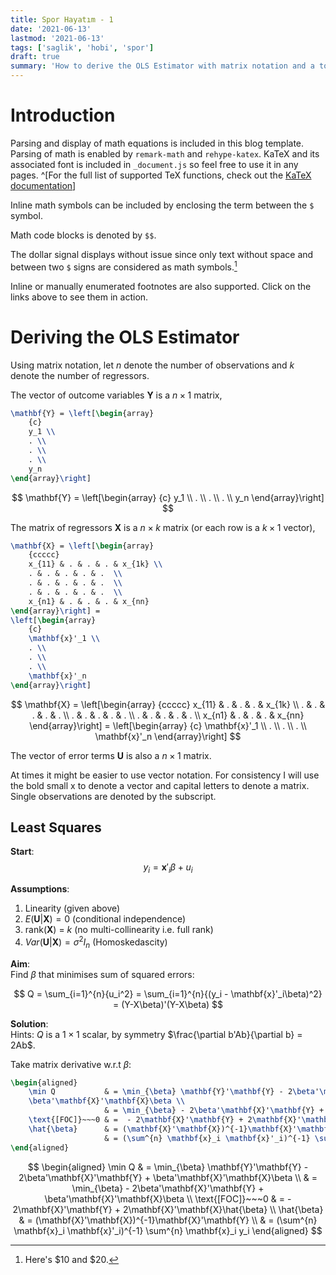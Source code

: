 ```yaml
---
title: Spor Hayatım - 1
date: '2021-06-13'
lastmod: '2021-06-13'
tags: ['saglik', 'hobi', 'spor']
draft: true
summary: 'How to derive the OLS Estimator with matrix notation and a tour of math typesetting using markdown with the help of KaTeX.'
---
```


# Introduction

Parsing and display of math equations is included in this blog template. Parsing of math is enabled by `remark-math` and `rehype-katex`.
KaTeX and its associated font is included in `_document.js` so feel free to use it in any pages.
^[For the full list of supported TeX functions, check out the [KaTeX documentation](https://katex.org/docs/supported.html)]

Inline math symbols can be included by enclosing the term between the `$` symbol.

Math code blocks is denoted by `$$`.

The dollar signal displays without issue since only text without space and between two `$` signs are considered as math symbols.[^2]

Inline or manually enumerated footnotes are also supported. Click on the links above to see them in action.

[^2]: Here's $10 and $20.

# Deriving the OLS Estimator

Using matrix notation, let $n$ denote the number of observations and $k$ denote the number of regressors.

The vector of outcome variables $\mathbf{Y}$ is a $n \times 1$ matrix,

```tex
\mathbf{Y} = \left[\begin{array}
	{c}
	y_1 \\
	. \\
	. \\
	. \\
	y_n
\end{array}\right]
```

$$
\mathbf{Y} = \left[\begin{array}
	{c}
	y_1 \\
	. \\
	. \\
	. \\
	y_n
\end{array}\right]
$$

The matrix of regressors $\mathbf{X}$ is a $n \times k$ matrix (or each row is a $k \times 1$ vector),

```latex
\mathbf{X} = \left[\begin{array}
	{ccccc}
	x_{11} & . & . & . & x_{1k} \\
	. & . & . & . & .  \\
	. & . & . & . & .  \\
	. & . & . & . & .  \\
	x_{n1} & . & . & . & x_{nn}
\end{array}\right] =
\left[\begin{array}
	{c}
	\mathbf{x}'_1 \\
	. \\
	. \\
	. \\
	\mathbf{x}'_n
\end{array}\right]
```

$$
\mathbf{X} = \left[\begin{array}
	{ccccc}
	x_{11} & . & . & . & x_{1k} \\
	. & . & . & . & .  \\
	. & . & . & . & .  \\
	. & . & . & . & .  \\
	x_{n1} & . & . & . & x_{nn}
\end{array}\right] =
\left[\begin{array}
	{c}
	\mathbf{x}'_1 \\
	. \\
	. \\
	. \\
	\mathbf{x}'_n
\end{array}\right]
$$

The vector of error terms $\mathbf{U}$ is also a $n \times 1$ matrix.

At times it might be easier to use vector notation. For consistency I will use the bold small x to denote a vector and capital letters to denote a matrix. Single observations are denoted by the subscript.

## Least Squares

**Start**:  
$$y_i = \mathbf{x}'_i \beta + u_i$$

**Assumptions**:

1. Linearity (given above)
2. $E(\mathbf{U}|\mathbf{X}) = 0$ (conditional independence)
3. rank($\mathbf{X}$) = $k$ (no multi-collinearity i.e. full rank)
4. $Var(\mathbf{U}|\mathbf{X}) = \sigma^2 I_n$ (Homoskedascity)

**Aim**:  
Find $\beta$ that minimises sum of squared errors:

$$
Q = \sum_{i=1}^{n}{u_i^2} = \sum_{i=1}^{n}{(y_i - \mathbf{x}'_i\beta)^2} = (Y-X\beta)'(Y-X\beta)
$$

**Solution**:  
Hints: $Q$ is a $1 \times 1$ scalar, by symmetry $\frac{\partial b'Ab}{\partial b} = 2Ab$.

Take matrix derivative w.r.t $\beta$:

```tex
\begin{aligned}
	\min Q           & = \min_{\beta} \mathbf{Y}'\mathbf{Y} - 2\beta'\mathbf{X}'\mathbf{Y} +
	\beta'\mathbf{X}'\mathbf{X}\beta \\
	                 & = \min_{\beta} - 2\beta'\mathbf{X}'\mathbf{Y} + \beta'\mathbf{X}'\mathbf{X}\beta \\
	\text{[FOC]}~~~0 & =  - 2\mathbf{X}'\mathbf{Y} + 2\mathbf{X}'\mathbf{X}\hat{\beta}                  \\
	\hat{\beta}      & = (\mathbf{X}'\mathbf{X})^{-1}\mathbf{X}'\mathbf{Y}                              \\
	                 & = (\sum^{n} \mathbf{x}_i \mathbf{x}'_i)^{-1} \sum^{n} \mathbf{x}_i y_i
\end{aligned}
```

$$
\begin{aligned}
	\min Q           & = \min_{\beta} \mathbf{Y}'\mathbf{Y} - 2\beta'\mathbf{X}'\mathbf{Y} +
	\beta'\mathbf{X}'\mathbf{X}\beta \\
	                 & = \min_{\beta} - 2\beta'\mathbf{X}'\mathbf{Y} + \beta'\mathbf{X}'\mathbf{X}\beta \\
	\text{[FOC]}~~~0 & =  - 2\mathbf{X}'\mathbf{Y} + 2\mathbf{X}'\mathbf{X}\hat{\beta}                  \\
	\hat{\beta}      & = (\mathbf{X}'\mathbf{X})^{-1}\mathbf{X}'\mathbf{Y}                              \\
	                 & = (\sum^{n} \mathbf{x}_i \mathbf{x}'_i)^{-1} \sum^{n} \mathbf{x}_i y_i
\end{aligned}
$$
